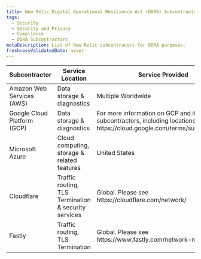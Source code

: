 ```yaml
---
title: New Relic Digital Operational Resilience Act (DORA) Subcontractor
tags:
  - Security
  - Security and Privacy
  - Compliance
  - DORA Subcontractors
metaDescription: List of New Relic subcontracors for DORA purposes.
freshnessValidatedDate: never
---
```


<table>
    <thead>
        <tr>
            <th style={{ width: "200px" }}>
            Subcontractor
            </th>
            <th>
            Service Location
            </th>
            <th>
            Service Provided
            </th>
        </tr>
    </thead>
    <tbody>
        <tr>
            <td>
            Amazon Web Services (AWS)
            </td>
            <td>
            Data storage & diagnostics
            </td>
            <td>
            Multiple Worldwide
            </td>
        </tr>
        <tr>
            <td>
            Google Cloud Platform (GCP)
            </td>
            <td>
            Data storage & diagnostics
            </td>
            <td>
            For more information on GCP and its subcontractors, including locations please see https://cloud.google.com/terms/subprocessors
            </td>
        </tr>
        <tr>
            <td>
            Microsoft Azure
            </td>
            <td>
            Cloud computing, storage & related features
            </td>
            <td>
            United States
            </td>
        </tr>
        <tr>
            <td>
            Cloudflare
            </td>
            <td>
            Traffic routing, TLS Termination & security services
            </td>
            <td>
            Global. Please see https://cloudflare.com/network/
            </td>
        </tr>
        <tr>
            <td>
            Fastly
            </td>
            <td>
            Traffic routing, TLS Termination
            </td>
            <td>
            Global. Please see https://www.fastly.com/network-map/
            </td>
        </tr>
    </tbody>
</table>
